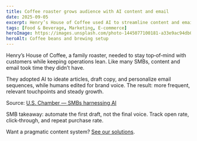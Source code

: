 ```yaml
---
title: Coffee roaster grows audience with AI content and email
date: 2025-09-05
excerpt: Henry’s House of Coffee used AI to streamline content and email, reaching more customers with less manual work.
tags: [Food & Beverage, Marketing, E‑commerce]
heroImage: https://images.unsplash.com/photo-1445077100181-a33e9ac94db0?q=80&w=1600&auto=format&fit=crop
heroAlt: Coffee beans and brewing setup
---
```


Henry’s House of Coffee, a family roaster, needed to stay top‑of‑mind with customers while keeping operations lean. Like many SMBs, content and email took time they didn’t have.

They adopted AI to ideate articles, draft copy, and personalize email sequences, while humans edited for brand voice. The result: more frequent, relevant touchpoints and steady growth.

Source: [U.S. Chamber — SMBs harnessing AI](https://www.uschamber.com/technology/artificial-intelligence/small-businesses-are-harnessing-ai-to-innovate-and-compete#:~:text=Henry%E2%80%99s%20House%20of%20Coffee%20has)

SMB takeaway: automate the first draft, not the final voice. Track open rate, click‑through, and repeat purchase rate.

Want a pragmatic content system? [See our solutions](/solutions).
